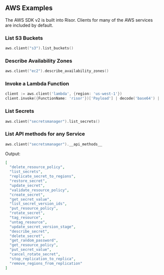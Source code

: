 ## AWS Examples

The AWS SDK v2 is built into Risor. Clients for many of the AWS services are
included by default.

### List S3 Buckets

```go copy
aws.client("s3").list_buckets()
```

### Describe Availability Zones

```go copy
aws.client("ec2").describe_availability_zones()
```

### Invoke a Lambda Function

```go copy
client := aws.client('lambda', {region: 'us-west-1'})
client.invoke({FunctionName: 'risor'})['Payload'] | decode('base64') | json.unmarshal
```

### List Secrets

```go copy
aws.client("secretsmanager").list_secrets()
```

### List API methods for any Service

```go copy
aws.client("secretsmanager").__api_methods__
```

Output:

```json
[
  "delete_resource_policy",
  "list_secrets",
  "replicate_secret_to_regions",
  "restore_secret",
  "update_secret",
  "validate_resource_policy",
  "create_secret",
  "get_secret_value",
  "list_secret_version_ids",
  "put_resource_policy",
  "rotate_secret",
  "tag_resource",
  "untag_resource",
  "update_secret_version_stage",
  "describe_secret",
  "delete_secret",
  "get_random_password",
  "get_resource_policy",
  "put_secret_value",
  "cancel_rotate_secret",
  "stop_replication_to_replica",
  "remove_regions_from_replication"
]
```
